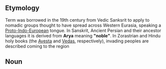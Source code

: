 ==Etymology==
Term was borrowed in the 19th century from Vedic Sanksrit to apply to nomadic groups thought to have spread across Western Eurasia, speaking a [[Proto-Indo-European]] tongue. In Sanskrit, Ancient Persian and their ancestor languages it is derived from '''Arya''' meaning '''"noble"'''. In Zorastrian and Hindu holy books (the [[Avesta]] and [[Vedas]], respectively), invading peoples are described coming to the region 

==Noun==